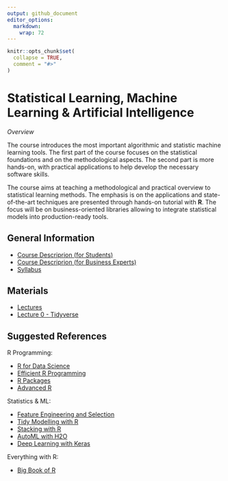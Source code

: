 ```yaml
---
output: github_document
editor_options: 
  markdown: 
    wrap: 72
---
```


```r
knitr::opts_chunk$set(
  collapse = TRUE,
  comment = "#>"
)
```

# Statistical Learning, Machine Learning & Artificial Intelligence

*Overview*

The course introduces the most important algorithmic and statistic machine 
learning tools. The first part of the course focuses on the statistical 
foundations and on the methodological aspects. The second part is more 
hands-on, with practical applications to help develop the necessary software 
skills.   

The course aims at teaching a methodological and practical overview to 
statistical learning methods. The emphasis is on the applications and 
state-of-the-art techniques are presented through hands-on tutorial 
with **R**. The focus will be on business-oriented libraries allowing to 
integrate statistical models into production-ready tools.  


## General Information

- [Course Descriprion (for Students)](https://marcozanotti.github.io/statlearning-course/general-infos/statlearn_description.html)
- [Course Descriprion (for Business Experts)](https://marcozanotti.github.io/statlearning-course/general-infos/statlearn_description_business.html)  
- [Syllabus](https://marcozanotti.github.io/statlearning-course/general-infos/statlearn_syllabus.html)  


## Materials

- [Lectures](https://github.com/marcozanotti/statlearning-course/tree/master/R)  
- [Lecture 0 - Tidyverse](https://marcozanotti.github.io/statlearning-course/R/statlearn_lecture0_tidyverse.html)


## Suggested References

R Programming:

- [R for Data Science](https://r4ds.had.co.nz/)  
- [Efficient R Programming](https://csgillespie.github.io/efficientR/index.html)  
- [R Packages](https://r-pkgs.org/index.html)  
- [Advanced R](https://adv-r.hadley.nz/)

Statistics & ML:  

- [Feature Engineering and Selection](https://www.tidymodels.org/books/fes/)  
- [Tidy Modelling with R](https://www.tmwr.org/)   
- [Stacking with R](https://stacks.tidymodels.org/index.html)  
- [AutoML with H2O](https://docs.h2o.ai/h2o/latest-stable/h2o-docs/index.html)  
- [Deep Learning with Keras](https://keras.rstudio.com/)  

Everything with R:

-   [Big Book of R](https://www.bigbookofr.com/)
